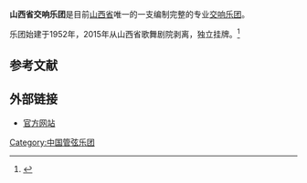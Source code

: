 '''山西省交响乐团'''是目前[[山西省|山西省]]唯一的一支编制完整的专业[[交响乐团|交响乐团]]。

乐团始建于1952年，2015年从山西省歌舞剧院剥离，独立挂牌。<ref>{{cite news|title=山西省交响乐团首场演出赢得满堂彩|url=http://sx.people.com.cn/n/2015/1223/c189132-27378969.html|accessdate=2017-01-31|publisher=[[人民网|人民网]]|date=2015-12-23|archive-url=https://web.archive.org/web/20170910232436/http://sx.people.com.cn/n/2015/1223/c189132-27378969.html|archive-date=2017-09-10|dead-url=yes}}</ref>

== 参考文献 ==
{{reflist}}

== 外部链接 ==
* [http://www.sxjxyt.com 官方网站] {{Wayback|url=http://www.sxjxyt.com/ |date=20190814055930 }}

[[Category:中国管弦乐团|Category:中国管弦乐团]]